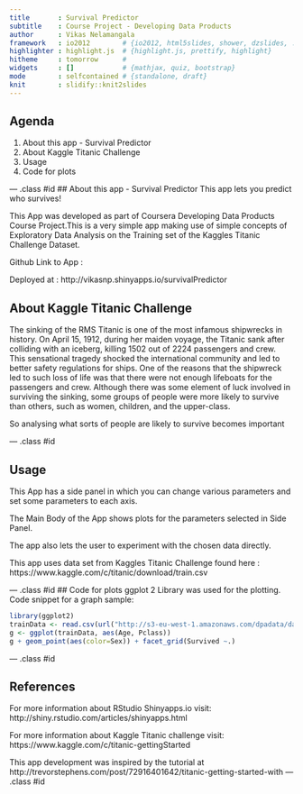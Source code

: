 ```yaml
---
title       : Survival Predictor
subtitle    : Course Project - Developing Data Products
author      : Vikas Nelamangala
framework   : io2012        # {io2012, html5slides, shower, dzslides, ...}
highlighter : highlight.js  # {highlight.js, prettify, highlight}
hitheme     : tomorrow      # 
widgets     : []            # {mathjax, quiz, bootstrap}
mode        : selfcontained # {standalone, draft}
knit        : slidify::knit2slides
---
```


## Agenda

1. About this app - Survival Predictor
2. About Kaggle Titanic Challenge
3. Usage
4. Code for plots


--- .class #id 
## About this app - Survival Predictor
This app lets you predict who survives!

This App was developed as part of Coursera Developing Data Products Course Project.This is a very simple app making use of simple concepts of Exploratory Data Analysis on the Training set of the Kaggles Titanic Challenge Dataset. 

Github Link to App :  

Deployed at : http://vikasnp.shinyapps.io/survivalPredictor

## About Kaggle Titanic Challenge
The sinking of the RMS Titanic is one of the most infamous shipwrecks in history. On April 15, 1912, during her maiden voyage, the Titanic sank after colliding with an iceberg, killing 1502 out of 2224 passengers and crew. This sensational tragedy shocked the international community and led to better safety regulations for ships.
One of the reasons that the shipwreck led to such loss of life was that there were not enough lifeboats for the passengers and crew. Although there was some element of luck involved in surviving the sinking, some groups of people were more likely to survive than others, such as women, children, and the upper-class.

So analysing what sorts of people are likely to survive becomes important

--- .class #id 


## Usage
This App has a side panel in which you can change various parameters and set some parameters to each axis.

The Main Body of the App shows plots for the parameters selected in Side Panel.

The app also lets the user to experiment with the chosen data directly.

This app uses data set from Kaggles Titanic Challenge found here : https://www.kaggle.com/c/titanic/download/train.csv 

--- .class #id 
## Code for plots
ggplot 2 Library was used for the plotting. Code snippet for a graph sample:
```r
library(ggplot2)
trainData <- read.csv(url("http://s3-eu-west-1.amazonaws.com/dpadata/dataScience/train.csv"))
g <- ggplot(trainData, aes(Age, Pclass))
g + geom_point(aes(color=Sex)) + facet_grid(Survived ~.)
```
--- .class #id 

## References
For more information about RStudio Shinyapps.io visit:
http://shiny.rstudio.com/articles/shinyapps.html

For more information about Kaggle Titanic challenge visit:
https://www.kaggle.com/c/titanic-gettingStarted

This app development was inspired by the tutorial at http://trevorstephens.com/post/72916401642/titanic-getting-started-with
--- .class #id 